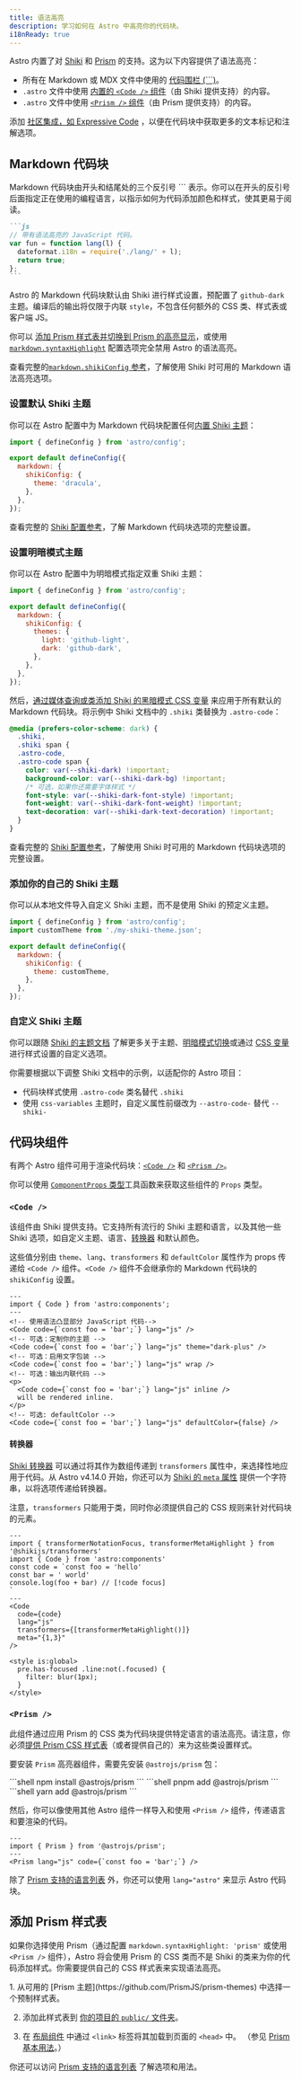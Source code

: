 ```yaml
---
title: 语法高亮
description: 学习如何在 Astro 中高亮你的代码块。
i18nReady: true
---
```


Astro 内置了对 [Shiki](https://shiki.style/) 和 [Prism](https://prismjs.com/) 的支持。这为以下内容提供了语法高亮：

- 所有在 Markdown 或 MDX 文件中使用的 [代码围栏 (\`\`\`)](#markdown-代码块)。
- `.astro` 文件中使用 [内置的 `<Code />` 组件](#code-)（由 Shiki 提供支持）的内容。
- `.astro` 文件中使用 [`<Prism />` 组件](#prism-)（由 Prism 提供支持）的内容。

添加 [社区集成，如 Expressive Code](https://astro.build/integrations/?search=syntax+highlight) ，以便在代码块中获取更多的文本标记和注解选项。

## Markdown 代码块

Markdown 代码块由开头和结尾处的三个反引号 \`\`\` 表示。你可以在开头的反引号后面指定正在使用的编程语言，以指示如何为代码添加颜色和样式，使其更易于阅读。

``````markdown
```js
// 带有语法高亮的 JavaScript 代码。
var fun = function lang(l) {
  dateformat.i18n = require('./lang/' + l);
  return true;
};
```
``````

Astro 的 Markdown 代码块默认由 Shiki 进行样式设置，预配置了 `github-dark` 主题。编译后的输出将仅限于内联 `style`，不包含任何额外的 CSS 类、样式表或客户端 JS。

你可以 [添加 Prism 样式表并切换到 Prism 的高亮显示](#添加-prism-样式表)，或使用 [`markdown.syntaxHighlight`](/zh-cn/reference/configuration-reference/#markdownsyntaxhighlight) 配置选项完全禁用 Astro 的语法高亮。

<ReadMore>查看完整的[`markdown.shikiConfig` 参考](/zh-cn/reference/configuration-reference/#markdownshikiconfig)，了解使用 Shiki 时可用的 Markdown 语法高亮选项。</ReadMore>

### 设置默认 Shiki 主题

你可以在 Astro 配置中为 Markdown 代码块配置任何[内置 Shiki 主题](https://shiki.style/themes)：

```js title="astro.config.mjs" {6}
import { defineConfig } from 'astro/config';

export default defineConfig({
  markdown: {
    shikiConfig: {
      theme: 'dracula',
    },
  },
});
```
<ReadMore>查看完整的 [Shiki 配置参考](/zh-cn/reference/configuration-reference/#markdownshikiconfig)，了解 Markdown 代码块选项的完整设置。</ReadMore>

### 设置明暗模式主题

你可以在 Astro 配置中为明暗模式指定双重 Shiki 主题：

```js title="astro.config.mjs" {6-9}
import { defineConfig } from 'astro/config';

export default defineConfig({
  markdown: {
    shikiConfig: {
      themes: {
        light: 'github-light',
        dark: 'github-dark',
      },
    },
  },
});
```

然后，[通过媒体查询或类添加 Shiki 的黑暗模式 CSS 变量](https://shiki.style/guide/dual-themes#query-based-dark-mode) 来应用于所有默认的 Markdown 代码块。将示例中 Shiki 文档中的 `.shiki` 类替换为 `.astro-code`：

```css title="src/styles/global.css" del={2,3} ins={4,5}
@media (prefers-color-scheme: dark) {
  .shiki,
  .shiki span {
  .astro-code,
  .astro-code span {
    color: var(--shiki-dark) !important;
    background-color: var(--shiki-dark-bg) !important;
    /* 可选，如果你还需要字体样式 */
    font-style: var(--shiki-dark-font-style) !important;
    font-weight: var(--shiki-dark-font-weight) !important;
    text-decoration: var(--shiki-dark-text-decoration) !important;
  }
}
```

<ReadMore>查看完整的 [Shiki 配置参考](/zh-cn/reference/configuration-reference/#markdownshikiconfig)，了解使用 Shiki 时可用的 Markdown 代码块选项的完整设置。</ReadMore>

### 添加你的自己的 Shiki 主题

你可以从本地文件导入自定义 Shiki 主题，而不是使用 Shiki 的预定义主题。

```js title="astro.config.mjs" ins={2,7}
import { defineConfig } from 'astro/config';
import customTheme from './my-shiki-theme.json';

export default defineConfig({
  markdown: {
    shikiConfig: { 
      theme: customTheme,
    },
  },
});
```

### 自定义 Shiki 主题

你可以跟随 [Shiki 的主题文档](https://shiki.style/themes) 了解更多关于主题、[明暗模式切换](https://shiki.style/guide/dual-themes)或通过 [CSS 变量](https://shiki.style/guide/theme-colors#css-variables-theme)进行样式设置的自定义选项。

你需要根据以下调整 Shiki 文档中的示例，以适配你的 Astro 项目：

- 代码块样式使用 `.astro-code` 类名替代 `.shiki`
- 使用 `css-variables` 主题时，自定义属性前缀改为 `--astro-code-` 替代 `--shiki-`

## 代码块组件

有两个 Astro 组件可用于渲染代码块：[`<Code />`](#code-) 和 [`<Prism />`](#prism-)。

你可以使用 [`ComponentProps` 类型](/zh-cn/guides/typescript/#componentprops-类型)工具函数来获取这些组件的 `Props` 类型。

### `<Code />`

该组件由 Shiki 提供支持。它支持所有流行的 Shiki 主题和语言，以及其他一些 Shiki 选项，如自定义主题、语言、[转换器](#转换器) 和默认颜色。

这些值分别由 `theme`、`lang`、`transformers` 和 `defaultColor` 属性作为 props 传递给 `<Code />` 组件。`<Code />` 组件不会继承你的 Markdown 代码块的 `shikiConfig` 设置。

```astro 'theme="dark-plus"' /wrap\b/ /(inline) \/>/ 'defaultColor={false}'
---
import { Code } from 'astro:components';
---
<!-- 使用语法凸显部分 JavaScript 代码-->
<Code code={`const foo = 'bar';`} lang="js" />
<!-- 可选：定制你的主题 -->
<Code code={`const foo = 'bar';`} lang="js" theme="dark-plus" />
<!-- 可选：启用文字包装 -->
<Code code={`const foo = 'bar';`} lang="js" wrap />
<!-- 可选：输出内联代码 -->
<p>
  <Code code={`const foo = 'bar';`} lang="js" inline />
  will be rendered inline.
</p>
<!-- 可选: defaultColor -->
<Code code={`const foo = 'bar';`} lang="js" defaultColor={false} />
```

#### 转换器

<p><Since v="4.11.0" /></p>

[Shiki 转换器](https://shiki.tmrs.site/packages/transformers#shikijs-transformers) 可以通过将其作为数组传递到 `transformers` 属性中，来选择性地应用于代码。从 Astro v4.14.0 开始，你还可以为 [Shiki 的 `meta` 属性](https://shiki.style/guide/transformers#meta) 提供一个字符串，以将选项传递给转换器。

注意，`transformers` 只能用于类，同时你必须提供自己的 CSS 规则来针对代码块的元素。

```astro title="src/pages/index.astro" {12-13}
---
import { transformerNotationFocus, transformerMetaHighlight } from '@shikijs/transformers'
import { Code } from 'astro:components'
const code = `const foo = 'hello'
const bar = ' world'
console.log(foo + bar) // [!code focus]
`
---
<Code
  code={code}
  lang="js"
  transformers={[transformerMetaHighlight()]}
  meta="{1,3}"
/>
  
<style is:global>
  pre.has-focused .line:not(.focused) {
    filter: blur(1px);
  }
</style>
```

### `<Prism />`

此组件通过应用 Prism 的 CSS 类为代码块提供特定语言的语法高亮。请注意，你必须[提供 Prism CSS 样式表](#添加-prism-样式表)（或者提供自己的）来为这些类设置样式。

要安装 `Prism` 高亮器组件，需要先安装 `@astrojs/prism` 包：

<PackageManagerTabs>
  <Fragment slot="npm">
  ```shell
  npm install @astrojs/prism
  ```
  </Fragment>
  <Fragment slot="pnpm">
  ```shell
  pnpm add @astrojs/prism
  ```
  </Fragment>
  <Fragment slot="yarn">
  ```shell
  yarn add @astrojs/prism
  ```
  </Fragment>
</PackageManagerTabs>

然后，你可以像使用其他 Astro 组件一样导入和使用 `<Prism />` 组件，传递语言和要渲染的代码。

```astro
---
import { Prism } from '@astrojs/prism';
---
<Prism lang="js" code={`const foo = 'bar';`} />
```

除了 [Prism 支持的语言列表](https://prismjs.com/#supported-languages) 外，你还可以使用 `lang="astro"` 来显示 Astro 代码块。

## 添加 Prism 样式表

如果你选择使用 Prism（通过配置 `markdown.syntaxHighlight: 'prism'` 或使用 `<Prism />` 组件），Astro 将会使用 Prism 的 CSS 类而不是 Shiki 的类来为你的代码添加样式。你需要提供自己的 CSS 样式表来实现语法高亮。

<Steps>
1. 从可用的 [Prism 主题](https://github.com/PrismJS/prism-themes) 中选择一个预制样式表。

2. 添加此样式表到 [你的项目的 `public/` 文件夹](/zh-cn/basics/project-structure/#public)。

3. 在 [布局组件](/zh-cn/basics/layouts/) 中通过 `<link>` 标签将其加载到页面的 `<head>` 中。 （参见 [Prism 基本用法](https://prismjs.com/#basic-usage)。）
</Steps>

你还可以访问 [Prism 支持的语言列表](https://prismjs.com/#supported-languages) 了解选项和用法。

